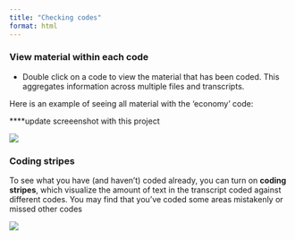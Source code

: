 ```yaml
---
title: "Checking codes"
format: html
---
```



### View material within each code 

- Double click on a code to view the material that has been coded. This aggregates information across multiple files and transcripts. 

Here is an example of seeing all material with the 'economy' code: 

****update screeenshot with this project 

![](images/view codes.png)


### Coding stripes 


To see what you have (and haven’t) coded already, you can turn on **coding stripes**, which visualize the amount of text in the transcript coded against different codes.  You may find that you’ve coded some areas mistakenly or missed other codes 

![](images/coding stripes.png)

